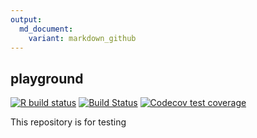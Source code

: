 ```yaml
---
output:
  md_document:
    variant: markdown_github
---
```


<!-- README.md is generated from README.Rmd. Please edit that file -->

## playground

<!-- badges: start -->
[![R build status](https://github.com/ratkaisija/playground/workflows/R-CMD-check/badge.svg)](https://github.com/ratkaisija/playground/actions)
[![Build Status](https://travis-ci.com/ratkaisija/playground.svg?branch=master)](https://travis-ci.com/ratkaisija/playground)
[![Codecov test coverage](https://codecov.io/gh/ratkaisija/playground/branch/master/graph/badge.svg)](https://codecov.io/gh/ratkaisija/playground?branch=master)
<!-- badges: end -->

This repository is for testing
